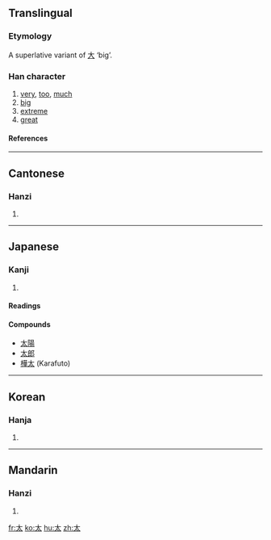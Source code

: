 {{see|大|犬}}
==Translingual==
===Etymology===
A superlative variant of [[大]] ‘big’.
===Han character===
{{Han char|rn=37|rad=大|as=01|sn=4|four=4003<sub>0</sub>|canj=大戈 (KI)}}
# [[very]], [[too]], [[much]]
# [[big]]
# [[extreme]]
# [[great]]
====References====
{{Han ref|kx=0248.100|dkj=05834|dj=0505.010|hdz=10524.010|uh=592A|ud=22826|bh=A4D3|bd=42195}}
----
==Cantonese==
===Hanzi===
{{yue-hanzi|jyut=|y=[[taai3]]}}
# {{defn|Cantonese}}
----
==Japanese==
===Kanji===
{{ja-kanji|grade=|rs=大01}}
# {{defn|Japanese}} 
====Readings====
{{ja-readings|on=[[た]] (ta), [[たい]] (tai)|kun=[[ふとい]] (futoi), [[はなはだ]] (hanahada), [[ふとる]] (futoru)}}

====Compounds====
* [[太陽]]
* [[太郎]]
* [[樺太]] (Karafuto)
----
==Korean==
===Hanja===
{{ko-hanja|hangeul=태|eumhun=클|rv=tae|mr=t'ae}}
# {{defn|Korean}}
----
==Mandarin==
===Hanzi===
{{cmn-hanzi|pin=[[tài]] ([[tai4]])|wg=[[t'ai4|t'ai<sup>4</sup>]]}}
# {{defn|Mandarin}}

[[fr:太]]
[[ko:太]]
[[hu:太]]
[[zh:太]]